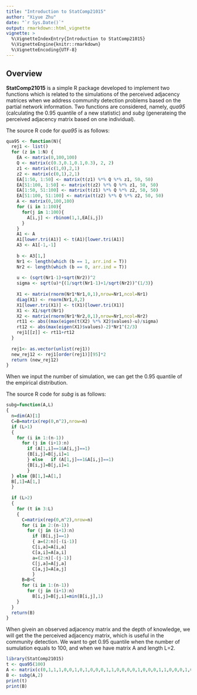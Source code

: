 ```yaml
---
title: "Introduction to StatComp21015"
author: "Xiyue Zhu"
date: "`r Sys.Date()`"
output: rmarkdown::html_vignette
vignette: >
  %\VignetteIndexEntry{Introduction to StatComp21015}
  %\VignetteEngine{knitr::rmarkdown}
  %\VignetteEncoding{UTF-8}
---
```


## Overview

__StatComp21015__ is a simple R package developed to implement two functions which is related to the simulations of the perceived adjacency matrices when we address community detection problems based on the partial network information. Two functions are considered, namely, _qua95_ (calculating the 0.95 quantile of a new statistic) and _subg_ (generateing the perceived adjacency matrix based on one individual).

The source R code for _qua95_ is as follows:
```r
qua95 <- function(N){
  rej1 <- list()
  for (z in 1:N) {
    EA <- matrix(0,100,100)
    Q <- matrix(c(0.3,0.1,0.1,0.3), 2, 2)
    z1 <- matrix(c(1,0),2,1)
    z2 <- matrix(c(0,1),2,1)
    EA[1:50, 1:50] <- matrix(t(z1) %*% Q %*% z1, 50, 50)
    EA[51:100, 1:50] <- matrix(t(z2) %*% Q %*% z1, 50, 50)
    EA[1:50, 51:100] <- matrix(t(z1) %*% Q %*% z2, 50, 50)
    EA[51:100, 51:100] <- matrix(t(z2) %*% Q %*% z2, 50, 50)
    A <- matrix(0,100,100)
    for (i in 1:100){
      for(j in 1:100){
        A[i,j] <- rbinom(1,1,EA[i,j])
      }
    }
    A1 <- A
    A1[lower.tri(A1)] <- t(A1)[lower.tri(A1)]
    A3 <- A1[-1,-1]
    
    b <- A3[1,]
    Nr1 <- length(which (b == 1, arr.ind = T))
    Nr2 <- length(which (b == 0, arr.ind = T))
    
    u <- (sqrt(Nr1-1)+sqrt(Nr2))^2
    sigma <- sqrt(u)*{(1/sqrt(Nr1-1)+1/sqrt(Nr2))^(1/3)}
    
    X1 <- matrix(rnorm(Nr1*Nr1,0,1),nrow=Nr1,ncol=Nr1)
    diag(X1) <- rnorm(Nr1,0,2)
    X1[lower.tri(X1)] <- t(X1)[lower.tri(X1)]
    X1 <- X1/sqrt(Nr1)
    X2 <- matrix(rnorm(Nr1*Nr2,0,1),nrow=Nr1,ncol=Nr2)
    rt11 <- abs((max(eigen(t(X2) %*% X2)$values)-u)/sigma)
    rt12 <- abs(max(eigen(X1)$values)-2)*Nr1^(2/3)
    rej1[[z]] <- rt11+rt12
  }
  
  rej1<- as.vector(unlist(rej1))
  new_rej12 <- rej1[order(rej1)][95]*2 
  return (new_rej12)
}
```
When we input the number of simulation, we can get the 0.95 quantile of the empirical distribution.

The source R code for _subg_ is as follows:
```r
subg=function(A,L) 
{
  n=dim(A)[1]
  C=B=matrix(rep(0,n^2),nrow=n)
  if (L>1)
  {
    for (i in 1:(n-1))
      for (j in (i+1):n)
        if (A[1,i]==1&A[i,j]==1)
        {B[i,j]=B[j,i]=1
        } else   if (A[1,j]==1&A[i,j]==1)
        {B[i,j]=B[j,i]=1
        } 
  } else {B[1,]=A[1,]
  B[,1]=A[1,]
  }
  
  if (L>2)
  {
    for (t in 3:L)
    {
      C=matrix(rep(0,n^2),nrow=n)
      for (i in 2:(n-1))
        for (j in (i+1):n)
          if (B[i,j]==1)
          { a=(2:n)[-(i-1)]
          C[i,a]=A[i,a]
          C[a,i]=A[a,i]
          a=(2:n)[-(j-1)]
          C[j,a]=A[j,a]
          C[a,j]=A[a,j]
          }
      B=B+C
      for (i in 1:(n-1))
        for (j in (i+1):n)
          B[i,j]=B[j,i]=min(B[i,j],1)
    }
  }
  return(B)
}
```
When givein an observed adjacency matrix and the depth of knowledge, we will get the the perceived adjacency matrix, which is useful in the community detection.
We want to get 0.95 quantile when the number of sumulation equals to 100, and when we have matrix A and length L=2.
```r
library(StatComp21015)
t <- qua95(100)
A <- matrix(c(0,1,1,1,0,0,1,0,1,0,0,0,1,1,0,0,0,0,1,0,0,0,1,1,0,0,0,1,0,1,0,0,0,1,1,0),6,6)
B <- subg(A,2)
print(t)
print(B)
```